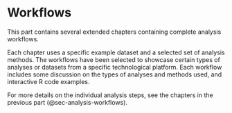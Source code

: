# Workflows {#sec-workflows}

This part contains several extended chapters containing complete analysis workflows.

Each chapter uses a specific example dataset and a selected set of analysis methods. The workflows have been selected to showcase certain types of analyses or datasets from a specific technological platform. Each workflow includes some discussion on the types of analyses and methods used, and interactive R code examples.

For more details on the individual analysis steps, see the chapters in the previous part (@sec-analysis-workflows).
